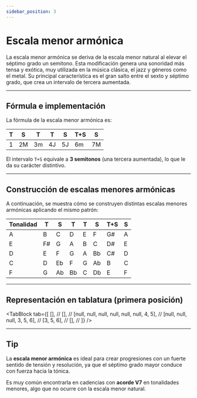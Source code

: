 ```yaml
---
sidebar_position: 3
---
```


# Escala menor armónica

La escala menor armónica se deriva de la escala menor natural al elevar el séptimo grado un semitono. Esta modificación genera una sonoridad más tensa y exótica, muy utilizada en la música clásica, el jazz y géneros como el metal. Su principal característica es el gran salto entre el sexto y séptimo grado, que crea un intervalo de tercera aumentada.

---

## Fórmula e implementación

La fórmula de la escala menor armónica es:

| T   | S   | T   | T   | S   | T+S | S   |
| --- | --- | --- | --- | --- | --- | --- |
| 1   | 2M  | 3m  | 4J  | 5J  | 6m  | 7M  |

El intervalo `T+S` equivale a **3 semitonos** (una tercera aumentada), lo que le da su carácter distintivo.

---

## Construcción de escalas menores armónicas

A continuación, se muestra cómo se construyen distintas escalas menores armónicas aplicando el mismo patrón:

| Tonalidad | T   | S   | T   | T   | S   | T+S | S   |
| --------- | --- | --- | --- | --- | --- | --- | --- |
| A         | B   | C   | D   | E   | F   | G#  | A   |
| E         | F#  | G   | A   | B   | C   | D#  | E   |
| D         | E   | F   | G   | A   | Bb  | C#  | D   |
| C         | D   | Eb  | F   | G   | Ab  | B   | C   |
| F         | G   | Ab  | Bb  | C   | Db  | E   | F   |

---

## Representación en tablatura (primera posición)

<TabBlock
  tab={[
    [], //
    [], //
    [null, null, null, null, null, null, 4, 5], //
    [null, null, null, 3, 5, 6], //
    [3, 5, 6], //
    [], //
  ]}
/>

---

## Tip

La **escala menor armónica** es ideal para crear progresiones con un fuerte sentido de tensión y resolución, ya que el séptimo grado mayor conduce con fuerza hacia la tónica.

Es muy común encontrarla en cadencias con **acorde V7** en tonalidades menores, algo que no ocurre con la escala menor natural.

<DonateButton />
<Comments />
